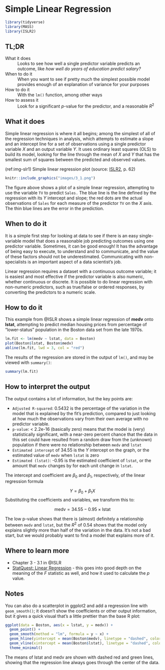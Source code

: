 # Simple Linear Regression {#simple-linear-regression}

```r
library(tidyverse)
library(MASS)
library(ISLR2)
```

## TL;DR

What it does
: Looks to see how well a single predictor variable predicts an outcome, like *how well do years of education predict salary?*

When to do it
: When you want to see if pretty much the simplest possible model provides enough of an explanation of variance for your purposes

How to do it
: With the `lm()` function, among other ways

How to assess it
: Look for a significant $p$-value for the predictor, and a reasonable $R^2$

## What it does 

Simple linear regression is where it all begins; among the simplest of all of the regression techniques in analysis, which attempts to estimate a slope and an intercept line for a set of observations using a single predictor variable $X$ and an output variable $Y$. It uses ordinary least squares (OLS) to build its model, looking for the line through the mean of $X$ and $Y$ that has the smallest sum of squares between the predicted and observed values.

(ref:img-slr1) Simple linear regression plot (source: [ISLR2](https://www.statlearning.com/), p. 62)

```r
knitr::include_graphics("images/3_1.png")
```

The figure above shows a plot of a simple linear regression, attempting to use the variable `TV` to predict `Sales.` The blue line is the line defined by the regression with its $Y$ intercept and slope; the red dots are the actual observations of `Sales` for each measure of the predictor `TV` on the $X$ axis. The thin blue lines are the error in the prediction.

## When to do it

It is a simple first step for looking at data to see if there is an easy single-variable model that does a reasonable job predicting outcomes using one predictor variable. Sometimes, it can be good enough! It has the advantage of being easy to execute, to understand and to communicate, and the value of these factors should not be underestimated. Communicating with non-specialists is an important aspect of a data scientist's job.

Linear regression requires a dataset with a continuous outcome variable; it is easiest and most effective if the predictor variable is also numeric, whether continuous or discrete. It is possible to do linear regression with non-numeric predictors, such as true/false or ordered responses, by converting the predictors to a numeric scale.

## How to do it

This example from @ISLR shows a simple linear regression of **medv** onto **lstat**, attempting to predict median housing prices from percentage of "lower-status" population in the Boston data set from the late 1970s.

```r
lm.fit <- lm(medv ~ lstat, data = Boston)
plot(Boston$lstat, Boston$medv)
abline(lm.fit, lwd = 3, col = "red")
```

The results of the regression are stored in the output of `lm()`, and may be viewed with `summary()`:

```r
summary(lm.fit)
```

## How to interpret the output

The output contains a lot of information, but the key points are:

- `Adjusted R-squared`: 0.5432 is the percentage of the variation in the model that is explained by the fit's prediction, compared to just looking at how much the observations vary from their own average with no predictor variable.
- `p-value`: < 2.2e-16 (basically zero) means that the model is (very) statistically significant, with a near-zero percent chance that the data in this set could have resulted from a random draw from the (unknown) population if there were no relationship between `medv` and `lstat`
- `Estimated intercept` of 34.55 is the $Y$ intercept on the graph, or the estimated value of `medv` when `lstat` is zero
- `Estimated (lstat)`: -0.95 is the estimated coefficient of `lstat`, or the amount that `medv` changes by for each unit change in `lstat`.

The intercept and coefficient are $\beta_0$ and $\beta_1$, respectively, of the linear regression formula

$$Y = \beta_0 + \beta_1X$$
Substituting the coefficients and variables, we transform this to:

$$\text{medv} = 34.55 - 0.95 \times \text{lstat}$$

The low p-value shows that there is (almost) definitely a relationship between `medv` and `lstat`, but the $R^2$ of 0.54 shows that the model only explains slightly more than half of the variation in the data. It's not a bad start, but we would probably want to find a model that explains more of it.

## Where to learn more

- Chapter 3 - 3.1 in @ISLR
- [StatQuest: Linear Regression](https://www.youtube.com/watch?v=nk2CQITm_eo) - this goes into good depth on the meaning of the $F$ statistic as well, and how it used to calculate the $p$ value.

## Notes

You can also do a scatterplot in ggplot2 and add a regression line with `geom_smooth()`; it doesn't show the coefficients or other output information, but it gives a quick visual that's a little prettier than the base R plot:

```r
ggplot(data = Boston, aes(x = lstat, y = medv)) +
  geom_point() +
  geom_smooth(method = "lm", formula = y ~ x) +
  geom_hline(yintercept = mean(Boston$medv), linetype = "dashed", color = "red") +
  geom_vline(xintercept = mean(Boston$lstat), linetype = "dashed", color = "green") +
  theme_minimal()
```

The means of lstat and medv are shown with dashed red and green lines, showing that the regression line always goes through the center of the data.
